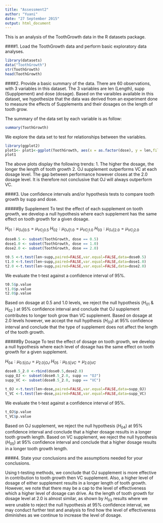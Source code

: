 ```yaml
---
title: "Assessment2"
author: "Yuani" 
date: "27 September 2015" 
output: html_document
---
```

This is an analysis of the ToothGrowth data in the R datasets package.

####1. Load the ToothGrowth data and perform basic exploratory data analyses.
```r
library(datasets)
data("ToothGrowth")
str(ToothGrowth)
head(ToothGrowth)
```

####2. Provide a basic summary of the data.
There are 60 observations, with 3 variables in this dataset. The 3 variables are len (Length), supp (Supplpement) and dose (dosage). Based on the varaibles available in this dataset, we hypothesize that the data was derived from an experiment done to measure the effects of Supplements and their dosages on the length of tooth grow.

The summary of the data set by each variable is as follow:

```r
summary(ToothGrowth)
```

We explore the data set to test for relationships between the variables.

```r
library(ggplot2)
plot1<- plot1<-ggplot(ToothGrowth, aes(x = as.factor(dose), y = len,fill=supp))+geom_boxplot()
plot1
```

The above plots display the following trends:
1. The higher the dosage, the longer the length of tooth growth
2. OJ supplement outperforms VC at each dosage level. The gap between performance however closes at the 2.0 dosage level. It is therefore not conclusive that OJ will always outperform VC.

####3. Use confidence intervals and/or hypothesis tests to compare tooth growth by supp and dose.

#####By Supplement
To test the effect of each supplement on tooth growth, we develop a null hypothesis where each supplement has the same effect on tooth growth for a given dosage.

$H_01: \mu_{OJ|0.5} = \mu_{VC_|0.5}$
$H_02: \mu_{OJ|1.0} = \mu_{VC_|1.0}$
$H_03: \mu_{OJ|2.0} = \mu_{VC_|2.0}$

```r
dose0.5 <- subset(ToothGrowth, dose == 0.5)
dose1.0 <- subset(ToothGrowth, dose == 1.0)
dose2.0 <- subset(ToothGrowth, dose == 2.0)

t0.5 <-t.test(len~supp,paired=FALSE,var.equal=FALSE,data=dose0.5)
t1.0 <-t.test(len~supp,paired=FALSE,var.equal=FALSE,data=dose1.0)
t2.0 <-t.test(len~supp,paired=FALSE,var.equal=FALSE,data=dose2.0)
```

We evaluate the t-test against a confidence interval of 95%.

```r
t0.5$p.value
t1.0$p.value
t2.0$p.value
```

Based on dosage at 0.5 and 1.0 levels, we reject the null hypothesis ($H_01$ & $H_02$ ) at 95% confidence interval and conclude that OJ supplement contributes to longer tooh grow than VC supplement.
Based on dosage at 2.0 levels however, we accept the null hypthesis ($H_03$) at 95% confidence interval and conclude that the type of supplement does not affect the length of the tooth growth.


#####By Dosage
To test the effect of dosage on tooth growth, we develop a null hypothesis where each level of dosage has the same effect on tooth growth for a given supplement.

$H_04: \mu_{0.5|OJ} = \mu_{2.0|OJ}$
$H_05: \mu_{0.5|VC} = \mu_{2.0|VC}$

```r
dose0.5_2.0 <-rbind(dose0.5,dose2.0)
supp_OJ <- subset(dose0.5_2.0, supp == "OJ")
supp_VC <- subset(dose0.5_2.0, supp == "VC")

t_OJ <-t.test(len~dose,paired=FALSE,var.equal=FALSE,data=supp_OJ)
t_VC <-t.test(len~dose,paired=FALSE,var.equal=FALSE,data=supp_VC)
```

We evaluate the t-test against a confidence interval of 95%.

```r
t_OJ$p.value
t_VC$p.value
```

Based on OJ supplement, we reject the null hypothesis ($H_04$) at 95% confidence interval and conclude that a higher dosage results in a longer tooth growth length.
Based on VC supplement, we reject the null hypothesis ($H_05$) at 95% confidence interval and conclude that a higher dosage results in a longer tooth growth length.


####4. State your conclusions and the assumptions needed for your conclusions. 

Using t-testing methods, we conclude that OJ supplement is more effective in contribution to tooth growth then VC supplement. Also, a higher level of dosage of either supplement results in a longer length of tooth growth. However, we note that there may be a cap to the level of effectiveness which a higher level of dosage can drive. As the length of tooth growth for dosage level at 2.0 is almost similar, as shown by $H_03$ results where we were unable to reject the null hypothesis at 95% confidence interval, we may conduct further test and analysis to find how the level of effectiveness diminishes as we continue to increase the level of dosage.